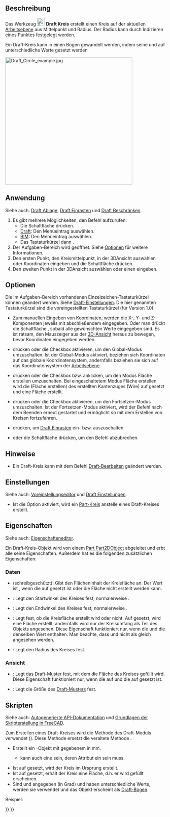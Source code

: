 <languages/>

{{Docnav/de
|[[Draft_Arc_3Points/de|Bogen 3Punkte]]
|[[Draft_Ellipse/de|Ellipse]]
|[[Draft_Workbench/de|Draft]]
|IconL=Draft_Arc_3Points.svg
|IconR=Draft_Ellipse.svg
|IconC=Workbench_Draft.svg
}}

{{GuiCommand/de
|Name=Draft Circle
|Name/de=Draft Kreis
|MenuLocation=Zeichnen → Kreis<br>2D-Entwurf → Kreis
|Workbenches=[[Draft_Workbench/de|Draft]], [[BIM_Workbench/de|BIM]]
|Shortcut={{KEY|C}} {{KEY|I}}
|Version=0.7
|SeeAlso=[[Draft_Arc/de|Draft Bogen]], [[Draft_Arc_3Points/de|Draft Bogen 3Punkte]]
}}

<span id="Description"></span>
==Beschreibung== 

Das Werkzeug [[Image:Draft_Circle.svg|24px]] '''Draft Kreis''' erstellt einen Kreis auf der aktuellen [[Draft_SelectPlane/de|Arbeitsebene]] aus Mittelpunkt und Radius. Der Radius kann durch Indizieren eines Punktes festgelegt werden.

Ein Draft-Kreis kann in einen Bogen gewandelt werden, indem seine {{PropertyData/de|First Angle}} und {{PropertyData/de|Last Angle}} auf unterschiedliche Werte gesetzt werden

[[Image:Draft_Circle_example.jpg|400px]]
{{Caption|Ein durch zwei Punkte festgelegter Kreis aus Mittelpunkt und Radius}}

<span id="Usage"></span>
==Anwendung== 

Siehe auch: [[Draft_Tray/de|Draft Ablage]], [[Draft_Snap/de|Draft Einrasten]] und [[Draft_Constrain/de|Draft Beschränken]].

# Es gibt mehrere Möglichkeiten, den Befehl aufzurufen:
#* Die Schaltfläche {{Button|[[Image:Draft_Circle.svg|16px]] [[Draft_Circle|Kreis]]}} drücken.
#* [[Draft_Workbench/de|Draft]]: Den Menüeintrag {{MenuCommand|Zeichnen → [[Image:Draft_Circle.svg|16px]] Kreis}} auswählen.
#* [[BIM_Workbench/de|BIM]]: Den Menüeintrag {{MenuCommand|2D-Entwurf → [[Image:Draft_Circle.svg|16px]] Kreis}} auswählen.
#* Das Tastaturkürzel {{KEY|C}} dann {{KEY|I}}.
# Der Aufgaben-Bereich {{MenuCommand|Kreis}} wird geöffnet. Siehe [[#Optionen|Optionen]] für weitere Informationen.
# Den ersten Punkt, den Kreismittelpunkt, in der 3DAnsicht auswählen oder Koordinaten eingeben und die Schaltfläche {{Button|[[Image:Draft_AddPoint.svg|16px]] Punkt hinzufügen}} drücken.
# Den zweiten Punkt in der 3DAnsicht auswählen oder einen {{MenuCommand|Radius}} eingeben.

<span id="Options"></span>
==Optionen==

<div class="mw-translate-fuzzy">
Die im Aufgaben-Bereich vorhandenen Einzelzeichen-Tastaturkürzel können geändert werden. Siehe [[Draft_Preferences/de|Draft-Einstellungen]]. Die hier genannten Tastaturkürzel sind die voreingestellten Tastaturkürzel (für Version 1.0).
</div>

* Zum manuellen Eingeben von Koordinaten, werden die X-, Y- und Z-Komponenten jeweils mit abschließendem {{KEY|Enter}} eingegeben. Oder man drückt die Schaltfläche {{Button|[[Image:Draft_AddPoint.svg|16px]] Punkt eingeben}}, sobald alle gewünschten Werte eingegeben sind. Es ist ratsam, den Mauszeiger aus der [[3D_view/de|3D-Ansicht]] heraus zu bewegen, bevor Koordinaten eingegeben werden.
* {{KEY|G}} drücken oder die Checkbox {{MenuCommand|Global}} aktivieren, um den Global-Modus umzuschalten. Ist der Global-Modus aktiviert, beziehen sich Koordinaten auf das globale Koordinatensystem, andernfalls beziehen sie sich auf das Koordinatensystem der [[Draft_SelectPlane/de|Arbeitsebene]].
* {{KEY|F}} drücken oder die Checkbox {{MenuCommand|Füllen}}{{VersionNoteMinus/de|1.0}} bzw. {{MenuCommand|Fläche erstellen}}{{VersionNote/de|1.1}} anklicken, um den Modus Fläche erstellen umzuschalten. Bei eingeschaltetem Modus Fläche erstellen wird die {{PropertyData/de|Make Face}} (Fläche erstellen) des erstellten Kantenzuges (Wire) auf {{TRUE}} gesetzt und eine Fläche erstellt.
* {{KEY|N}} drücken oder die Checkbox {{MenuCommand|Fortsetzen}} aktivieren, um den Fortsetzen-Modus umzuschalten. Ist der Fortsetzen-Modus aktiviert, wird der Befehl nach dem Beenden erneut gestartet und ermöglicht so mit dem Erstellen von Kreisen fortzufahren. 
* {{KEY|S}} drücken, um [[Draft_Snap/de|Draft Einrasten]] ein- bzw. auszuschalten.
* {{KEY|Esc}} oder die Schaltfläche {{Button|Schließen}} drücken, um den Befehl abzubrechen.

<span id="Notes"></span>
==Hinweise==

* Ein Draft-Kreis kann mit dem Befehl [[Draft_Edit/de|Draft-Bearbeiten]] geändert werden.

<span id="Preferences"></span>
==Einstellungen==

Siehe auch: [[Preferences_Editor/de|Voreinstellungseditor]] und [[Draft_Preferences/de|Draft Einstellungen]].

<div class="mw-translate-fuzzy">
* Ist die Option {{MenuCommand|Bearbeiten → Einstellungen... → Draft → Allgemein → Part-Grundkörper erstellen, wenn möglich}} aktiviert, wird ein [[Part_Circle/de|Part-Kreis]] anstelle eines Draft-Kreises erstellt.
</div>

<span id="Properties"></span>
==Eigenschaften==

<div class="mw-translate-fuzzy">
Siehe auch: [[Property_editor/de|Eigenschafteneditor]].
</div>

Ein Draft-Kreis-Objekt wird von einem [[Part_Part2DObject/de|Part Part2DObject]] abgeleitet und erbt alle seine Eigenschaften. Außerdem hat es die folgenden zusätzlichen Eigenschaften:

<span id="Data"></span>
===Daten===

{{TitleProperty|Draft}}

* {{PropertyData/de|Area|Area}} (schreibgeschützt): Gibt den Flächeninhalt der Kreisfläche an. Der Wert ist {{value|0.0}}, wenn die {{PropertyData/de|Make Face}} auf {{FALSE}} gesetzt ist oder die Fläche nicht erstellt werden kann.
* {{PropertyData/de|First Angle|Angle}}: Legt den Startwinkel des Kreises fest; normalerweise {{value|0&#176;}}.
* {{PropertyData/de|Last Angle|Angle}}: Legt den Endwinkel des Kreises fest; normalerweise {{value|0&#176;}}.
* {{PropertyData/de|Make Face|Bool}}: Legt fest, ob die Kreisfläche erstellt wird oder nicht. Auf {{TRUE}} gesetzt, wird eine Fläche erstellt, andernfalls wird nur der Kreisumfang als Teil des Objekts angesehen. Diese Eigenschaft funktioniert nur, wenn die {{PropertyData/de|First Angle}} und die {{PropertyData/de|Last Angle}} denselben Wert enthalten. Man beachte, dass {{value|0&#176;}} und {{value|360&#176;}} nicht als gleich angesehen werden.
* {{PropertyData/de|Radius|Length}}: Legt den Radius des Kreises fest.

<span id="View"></span>
===Ansicht===

{{TitleProperty|Draft}}

* {{PropertyView/de|Pattern|Enumeration}}: Legt das [[Draft_Pattern/de|Draft-Muster]] fest, mit dem die Fläche des Kreises gefüllt wird. Diese Eigenschaft funktioniert nur, wenn die {{PropertyData/de|Make Face}} auf {{TRUE}} und die {{PropertyView/de|Display Mode}} auf {{value|Flat Lines}} gesetzt ist.
* {{PropertyView/de|Pattern Size|Float}}: Legt die Größe des [[Draft_Pattern|Draft-Musters]] fest.

<span id="Scripting"></span>
==Skripten==

Siehe auch: [https://freecad.github.io/SourceDoc/ Autogenerierte API-Dokumentation] und [[FreeCAD_Scripting_Basics/de|Grundlagen der Skripterstellung in FreeCAD]].

Zum Erstellen eines Draft-Kreises wird die Methode {{incode|make_circle}} des Draft-Moduls verwendet ({{Version/de|0.19}}). Diese Methode ersetzt die veraltete Methode {{incode|makeCircle}}.

{{Code|code=
circle = make_circle(radius, placement=None, face=None, startangle=None, endangle=None, support=None)
circle = make_circle(Part.Edge, placement=None, face=None, startangle=None, endangle=None, support=None)
}}

* Erstellt ein {{incode|circle}}-Objekt mit gegebenem {{incode|radius}} in mm.
** {{incode|radius}} kann auch eine {{incode|Part.Edge}} sein, deren Attribut {{incode|Curve}} ein {{incode|Part.Circle}} sein muss.
* Ist {{incode|placement}} auf {{incode|None}} gesetzt, wird der Kreis im Ursprung erstellt.
* Ist {{incode|face}} auf {{incode|True}} gesetzt, erhält der Kreis eine Fläche, d.h. er wird gefüllt erscheinen.
* Sind {{incode|startangle}} und {{incode|endangle}} angegeben (in Grad) und haben unterschiedliche Werte, werden sie verwendet und das Objekt erscheint als [[Draft_Arc/de|Draft-Bogen]].

Beispiel:
{{Code|code=
import FreeCAD as App
import Draft

doc = App.newDocument()

circle1 = Draft.make_circle(200)

zaxis = App.Vector(0, 0, 1)
p2 = App.Vector(1000, 1000, 0)
place2 = App.Placement(p2, App.Rotation(zaxis, 0))
circle2 = Draft.make_circle(500, placement=place2)

p3 = App.Vector(-1000, -1000, 0)
place3 = App.Placement(p3, App.Rotation(zaxis, 0))
circle3 = Draft.make_circle(750, placement=place3)

doc.recompute()
}}


{{Docnav/de
|[[Draft_Arc_3Points/de|Bogen 3Punkte]]
|[[Draft_Ellipse/de|Ellipse]]
|[[Draft_Workbench/de|Draft]]
|IconL=Draft_Arc_3Points.svg
|IconR=Draft_Ellipse.svg
|IconC=Workbench_Draft.svg
}}

{{Draft Tools navi{{#translation:}}}}
{{Userdocnavi{{#translation:}}}}